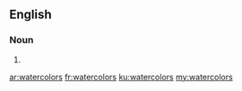 ==English==

===Noun===
{{head|en|noun plural form}}

# {{plural of|watercolor|lang=en}}

[[ar:watercolors]]
[[fr:watercolors]]
[[ku:watercolors]]
[[my:watercolors]]